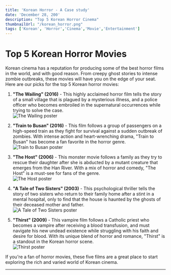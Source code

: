 ```yaml
---
title: 'Korean Horror - A Case study'
date: 'December 28, 200'
description: "Top 5 Korean Horror Cinema"
thumbnailUrl: "/korean_horror.png"
tags: ['Korean', 'Horror','Cinema','Movie','Entertainment']
---
```


# Top 5 Korean Horror Movies

Korean cinema has a reputation for producing some of the best horror films in the world, and with good reason. From creepy ghost stories to intense zombie outbreaks, these movies will have you on the edge of your seat. Here are our picks for the top 5 Korean horror movies:

1. **"The Wailing" (2016)** - This highly acclaimed horror film tells the story of a small village that is plagued by a mysterious illness, and a police officer who becomes embroiled in the supernatural occurrences while trying to solve the case.   
![The Wailing poster](https://encrypted-tbn0.gstatic.com/images?q=tbn:ANd9GcSrYMrAmbQzyvHHZYOUJsO9UCvZYlsDQwE8iw&usqp=CAU)

2. **"Train to Busan" (2016)** - This film follows a group of passengers on a high-speed train as they fight for survival against a sudden outbreak of zombies. With intense action and heart-wrenching drama, "Train to Busan" has become a fan favorite in the horror genre.  
![Train to Busan poster](https://encrypted-tbn0.gstatic.com/images?q=tbn:ANd9GcSk0mnJ8lDyouJcczmQY_mkBduLuEqR1D2oKQ&usqp=CAU)

3. **"The Host" (2006)** - This monster movie follows a family as they try to rescue their daughter after she is abducted by a mutant creature that emerges from the Han River. With a mix of horror and comedy, "The Host" is a must-see for fans of the genre.   
![The Host poster](https://encrypted-tbn0.gstatic.com/images?q=tbn:ANd9GcQUiMN3UJG2y4bsTRUnBWf82wH3jvg8lN0EhA&usqp=CAU)

4. **"A Tale of Two Sisters" (2003)** - This psychological thriller tells the story of two sisters who return to their family home after a stint in a mental hospital, only to find that the house is haunted by the ghosts of their deceased mother and father.   
![A Tale of Two Sisters poster](https://encrypted-tbn0.gstatic.com/images?q=tbn:ANd9GcTprhUlbLFf5Pd0lJjSu3_tYqAZEv5MuF58Qg&usqp=CAU)

5. **"Thirst" (2009)** - This vampire film follows a Catholic priest who becomes a vampire after receiving a blood transfusion, and must navigate his new undead existence while struggling with his faith and desire for blood. With its unique blend of horror and romance, "Thirst" is a standout in the Korean horror scene.   
![Thirst poster](https://upload.wikimedia.org/wikipedia/en/b/b1/Thirstposter.jpg)

If you're a fan of horror movies, these five films are a great place to start exploring the rich and varied world of Korean cinema.
<Testcomponent />

---
